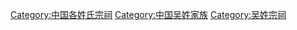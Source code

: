 [[Category:中国各姓氏宗祠|Category:中国各姓氏宗祠]]
[[Category:中国吴姓家族|Category:中国吴姓家族]]
[[Category:吴姓宗祠|Category:吴姓宗祠]]